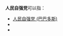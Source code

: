 '''人民自强党'''可以指：

* [[人民自强党_(巴巴多斯)|人民自强党 (巴巴多斯)]]
* {{tsl|en|People's Empowerment Party (British Virgin Islands)|人民自强党 (英属维尔京群岛)}}
* {{tsl|en|People's Empowerment Party (Trinidad and Tobago)|人民自强党 (特立尼达和多巴哥)}}

{{disambig|cat=五字政党消歧义}}